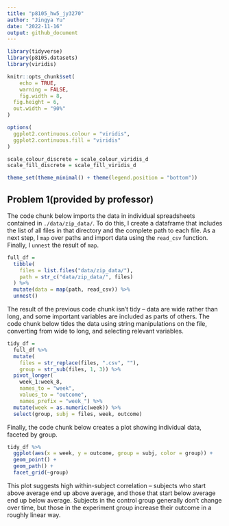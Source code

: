 ```yaml
---
title: "p8105_hw5_jy3270"
author: "Jingya Yu"
date: "2022-11-16"
output: github_document
---
```


```r
library(tidyverse)
library(p8105.datasets)
library(viridis)

knitr::opts_chunk$set(
	echo = TRUE,
	warning = FALSE,
	fig.width = 8, 
  fig.height = 6,
  out.width = "90%"
)

options(
  ggplot2.continuous.colour = "viridis",
  ggplot2.continuous.fill = "viridis"
)

scale_colour_discrete = scale_colour_viridis_d
scale_fill_discrete = scale_fill_viridis_d

theme_set(theme_minimal() + theme(legend.position = "bottom"))
```


## Problem 1(provided by professor)

The code chunk below imports the data in individual spreadsheets contained in `./data/zip_data/`. To do this, I create a dataframe that includes the list of all files in that directory and the complete path to each file. As a next step, I `map` over paths and import data using the `read_csv` function. Finally, I `unnest` the result of `map`.

```r
full_df = 
  tibble(
    files = list.files("data/zip_data/"),
    path = str_c("data/zip_data/", files)
  ) %>% 
  mutate(data = map(path, read_csv)) %>% 
  unnest()
```

The result of the previous code chunk isn't tidy -- data are wide rather than long, and some important variables are included as parts of others. The code chunk below tides the data using string manipulations on the file, converting from wide to long, and selecting relevant variables. 

```r
tidy_df = 
  full_df %>% 
  mutate(
    files = str_replace(files, ".csv", ""),
    group = str_sub(files, 1, 3)) %>% 
  pivot_longer(
    week_1:week_8,
    names_to = "week",
    values_to = "outcome",
    names_prefix = "week_") %>% 
  mutate(week = as.numeric(week)) %>% 
  select(group, subj = files, week, outcome)
```

Finally, the code chunk below creates a plot showing individual data, faceted by group. 

```r
tidy_df %>% 
  ggplot(aes(x = week, y = outcome, group = subj, color = group)) + 
  geom_point() + 
  geom_path() + 
  facet_grid(~group)
```

This plot suggests high within-subject correlation -- subjects who start above average end up above average, and those that start below average end up below average. Subjects in the control group generally don't change over time, but those in the experiment group increase their outcome in a roughly linear way. 

